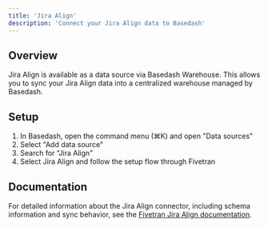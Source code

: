 ```yaml
---
title: 'Jira Align'
description: 'Connect your Jira Align data to Basedash'
---
```


## Overview

Jira Align is available as a data source via Basedash Warehouse. This allows you to sync your Jira Align data into a centralized warehouse managed by Basedash.

## Setup

1. In Basedash, open the command menu (⌘K) and open "Data sources"
2. Select "Add data source"
3. Search for "Jira Align"
4. Select Jira Align and follow the setup flow through Fivetran

## Documentation

For detailed information about the Jira Align connector, including schema information and sync behavior, see the [Fivetran Jira Align documentation](https://fivetran.com/docs/connectors/applications/jira-align).

